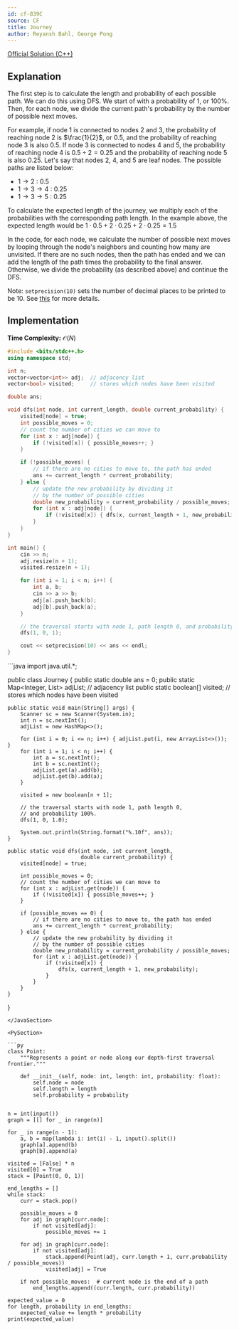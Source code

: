 ```yaml
---
id: cf-839C
source: CF
title: Journey
author: Reyansh Bahl, George Pong
---
```


[Official Solution (C++)](https://codeforces.com/blog/entry/53815)

## Explanation

The first step is to calculate the length and probability of each possible path.
We can do this using DFS. We start of with a probability of 1, or 100%. Then,
for each node, we divide the current path's probability by the number of
possible next moves.

For example, if node 1 is connected to nodes 2 and 3, the probability of
reaching node 2 is $\frac{1}{2}$, or $0.5$, and the probability of reaching node 3 is
also $0.5$. If node 3 is connected to nodes 4 and 5, the probability of reaching
node 4 is $0.5 \div 2 = 0.25$ and the probability of reaching node 5 is also
$0.25$. Let's say that nodes 2, 4, and 5 are leaf nodes. The possible paths are
listed below:

- $1 \rightarrow 2$ : $0.5$
- $1 \rightarrow 3 \rightarrow 4$ : $0.25$
- $1 \rightarrow 3 \rightarrow 5$ : $0.25$

To calculate the expected length of the journey, we multiply each of the
probabilities with the corresponding path length. In the example above, the
expected length would be $1\cdot0.5 + 2\cdot0.25 + 2\cdot0.25 = 1.5$

In the code, for each node, we calculate the number of possible next moves by
looping through the node's neighbors and counting how many are unvisited. If
there are no such nodes, then the path has ended and we can add the length of
the path times the probability to the final answer. Otherwise, we divide the
probability (as described above) and continue the DFS.

Note: `setprecision(10)` sets the number of decimal places to be printed to be 10. See [this](https://cplusplus.com/reference/iomanip/setprecision/) for more details.

## Implementation

**Time Complexity:** $\mathcal{O}(N)$

<LanguageSection>

<CPPSection>

```cpp
#include <bits/stdc++.h>
using namespace std;

int n;
vector<vector<int>> adj;  // adjacency list
vector<bool> visited;     // stores which nodes have been visited

double ans;

void dfs(int node, int current_length, double current_probability) {
	visited[node] = true;
	int possible_moves = 0;
	// count the number of cities we can move to
	for (int x : adj[node]) {
		if (!visited[x]) { possible_moves++; }
	}

	if (!possible_moves) {
		// if there are no cities to move to, the path has ended
		ans += current_length * current_probability;
	} else {
		// update the new probability by dividing it
		// by the number of possible cities
		double new_probability = current_probability / possible_moves;
		for (int x : adj[node]) {
			if (!visited[x]) { dfs(x, current_length + 1, new_probability); }
		}
	}
}

int main() {
	cin >> n;
	adj.resize(n + 1);
	visited.resize(n + 1);

	for (int i = 1; i < n; i++) {
		int a, b;
		cin >> a >> b;
		adj[a].push_back(b);
		adj[b].push_back(a);
	}

	// the traversal starts with node 1, path length 0, and probability 100%.
	dfs(1, 0, 1);

	cout << setprecision(10) << ans << endl;
}
```

</CPPSection>

<JavaSection>
```java
import java.util.*;

public class Journey {
	public static double ans = 0;
	public static Map<Integer, List<Integer>> adjList;  // adjacency list
	public static boolean[] visited;  // stores which nodes have been visited

	public static void main(String[] args) {
		Scanner sc = new Scanner(System.in);
		int n = sc.nextInt();
		adjList = new HashMap<>();

		for (int i = 0; i <= n; i++) { adjList.put(i, new ArrayList<>()); }
		for (int i = 1; i < n; i++) {
			int a = sc.nextInt();
			int b = sc.nextInt();
			adjList.get(a).add(b);
			adjList.get(b).add(a);
		}

		visited = new boolean[n + 1];

		// the traversal starts with node 1, path length 0,
		// and probability 100%.
		dfs(1, 0, 1.0);

		System.out.println(String.format("%.10f", ans));
	}

	public static void dfs(int node, int current_length,
	                       double current_probability) {
		visited[node] = true;

		int possible_moves = 0;
		// count the number of cities we can move to
		for (int x : adjList.get(node)) {
			if (!visited[x]) { possible_moves++; }
		}

		if (possible_moves == 0) {
			// if there are no cities to move to, the path has ended
			ans += current_length * current_probability;
		} else {
			// update the new probability by dividing it
			// by the number of possible cities
			double new_probability = current_probability / possible_moves;
			for (int x : adjList.get(node)) {
				if (!visited[x]) {
					dfs(x, current_length + 1, new_probability);
				}
			}
		}
	}
}
```
</JavaSection>

<PySection>

```py
class Point:
	"""Represents a point or node along our depth-first traversal frontier."""

	def __init__(self, node: int, length: int, probability: float):
		self.node = node
		self.length = length
		self.probability = probability


n = int(input())
graph = [[] for _ in range(n)]

for _ in range(n - 1):
	a, b = map(lambda i: int(i) - 1, input().split())
	graph[a].append(b)
	graph[b].append(a)

visited = [False] * n
visited[0] = True
stack = [Point(0, 0, 1)]

end_lengths = []
while stack:
	curr = stack.pop()

	possible_moves = 0
	for adj in graph[curr.node]:
		if not visited[adj]:
			possible_moves += 1

	for adj in graph[curr.node]:
		if not visited[adj]:
			stack.append(Point(adj, curr.length + 1, curr.probability / possible_moves))
			visited[adj] = True

	if not possible_moves:  # current node is the end of a path
		end_lengths.append((curr.length, curr.probability))

expected_value = 0
for length, probability in end_lengths:
	expected_value += length * probability
print(expected_value)
```

</PySection>

</LanguageSection>

